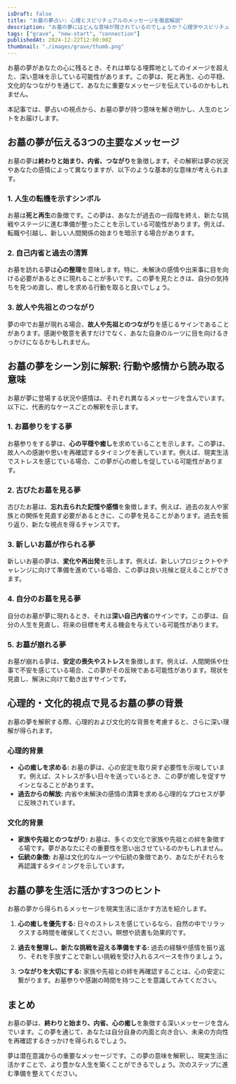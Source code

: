 ```yaml
---
isDraft: false
title: "お墓の夢占い: 心理とスピリチュアルのメッセージを徹底解説"
description: "お墓の夢にはどんな意味が隠されているのでしょうか？心理学やスピリチュアルな視点から、お墓の夢が示す未来へのヒントや人生のメッセージを解説します。"
tags: ["grave", "new-start", "connection"]
publishedAt: 2024-12-22T12:00:00Z
thumbnail: "./images/grave/thumb.png"
---
```


お墓の夢があなたの心に残るとき、それは単なる埋葬地としてのイメージを超えた、深い意味を示している可能性があります。この夢は、死と再生、心の平穏、文化的なつながりを通じて、あなたに重要なメッセージを伝えているのかもしれません。

本記事では、夢占いの視点から、お墓の夢が持つ意味を解き明かし、人生のヒントをお届けします。

<TableOfContents />

<AdUnit />

## お墓の夢が伝える3つの主要なメッセージ

お墓の夢は<strong>終わりと始まり、内省、つながり</strong>を象徴します。その解釈は夢の状況やあなたの感情によって異なりますが、以下のような基本的な意味が考えられます。

### 1. 人生の転機を示すシンボル

お墓は<strong>死と再生</strong>の象徴です。この夢は、あなたが過去の一段階を終え、新たな挑戦やステージに進む準備が整ったことを示している可能性があります。例えば、転職や引越し、新しい人間関係の始まりを暗示する場合があります。

### 2. 自己内省と過去の清算

お墓を訪れる夢は<strong>心の整理</strong>を意味します。特に、未解決の感情や出来事に目を向ける必要があるときに現れることが多いです。この夢を見たときは、自分の気持ちを見つめ直し、癒しを求める行動を取ると良いでしょう。

### 3. 故人や先祖とのつながり

夢の中でお墓が現れる場合、<strong>故人や先祖とのつながり</strong>を感じるサインであることがあります。感謝や敬意を表すだけでなく、あなた自身のルーツに目を向けるきっかけになるかもしれません。

<AdUnit />

## お墓の夢をシーン別に解釈: 行動や感情から読み取る意味

お墓が夢に登場する状況や感情は、それぞれ異なるメッセージを含んでいます。以下に、代表的なケースごとの解釈を示します。

### 1. お墓参りをする夢

お墓参りをする夢は、<strong>心の平穏や癒し</strong>を求めていることを示します。この夢は、故人への感謝や思いを再確認するタイミングを表しています。例えば、現実生活でストレスを感じている場合、この夢が心の癒しを促している可能性があります。

### 2. 古びたお墓を見る夢

古びたお墓は、<strong>忘れ去られた記憶や感情</strong>を象徴します。例えば、過去の友人や家族との関係を見直す必要があるときに、この夢を見ることがあります。過去を振り返り、新たな視点を得るチャンスです。

### 3. 新しいお墓が作られる夢

新しいお墓の夢は、<strong>変化や再出発</strong>を示します。例えば、新しいプロジェクトやチャレンジに向けて準備を進めている場合、この夢は良い兆候と捉えることができます。

### 4. 自分のお墓を見る夢

自分のお墓が夢に現れるとき、それは<strong>深い自己内省</strong>のサインです。この夢は、自分の人生を見直し、将来の目標を考える機会を与えている可能性があります。

### 5. お墓が崩れる夢

お墓が崩れる夢は、<strong>安定の喪失やストレス</strong>を象徴します。例えば、人間関係や仕事で不安を感じている場合、この夢がその反映である可能性があります。現状を見直し、解決に向けて動き出すサインです。

<AdUnit />

## 心理的・文化的視点で見るお墓の夢の背景

お墓の夢を解釈する際、心理的および文化的な背景を考慮すると、さらに深い理解が得られます。

### 心理的背景

- <strong>心の癒しを求める:</strong> お墓の夢は、心の安定を取り戻す必要性を示唆しています。例えば、ストレスが多い日々を送っているとき、この夢が癒しを促すサインとなることがあります。
- <strong>過去からの解放:</strong> 内省や未解決の感情の清算を求める心理的なプロセスが夢に反映されています。

### 文化的背景

- <strong>家族や先祖とのつながり:</strong> お墓は、多くの文化で家族や先祖との絆を象徴する場です。夢があなたにその重要性を思い出させているのかもしれません。
- <strong>伝統の象徴:</strong> お墓は文化的なルーツや伝統の象徴であり、あなたがそれらを再認識するタイミングを示しています。

<AdUnit />

## お墓の夢を生活に活かす3つのヒント

お墓の夢から得られるメッセージを現実生活に活かす方法を紹介します。

1. <strong>心の癒しを優先する:</strong>
   日々のストレスを感じているなら、自然の中でリラックスする時間を確保してください。瞑想や読書も効果的です。

2. <strong>過去を整理し、新たな挑戦を迎える準備をする:</strong>
   過去の経験や感情を振り返り、それを手放すことで新しい挑戦を受け入れるスペースを作りましょう。

3. <strong>つながりを大切にする:</strong>
   家族や先祖との絆を再確認することは、心の安定に繋がります。お墓参りや感謝の時間を持つことを意識してみてください。

<AdUnit />

## まとめ

お墓の夢は、<strong>終わりと始まり、内省、心の癒し</strong>を象徴する深いメッセージを含んでいます。この夢を通じて、あなたは自分自身の内面と向き合い、未来の方向性を再確認するきっかけを得られるでしょう。

夢は潜在意識からの重要なメッセージです。この夢の意味を解釈し、現実生活に活かすことで、より豊かな人生を築くことができるでしょう。次のステップに進む準備を整えてください。
